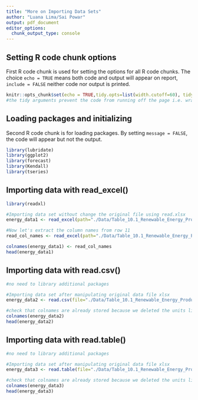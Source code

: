 ```yaml
---
title: "More on Importing Data Sets"
author: "Luana Lima/Sai Powar"
output: pdf_document
editor_options: 
  chunk_output_type: console
---
```


## Setting R code chunk options

First R code chunk is used for setting the options for all R code chunks. The choice `echo = TRUE` means both code and output will appear on report, `include = FALSE` neither code nor output is printed.

```r
knitr::opts_chunk$set(echo = TRUE,tidy.opts=list(width.cutoff=60), tidy=TRUE) 
#the tidy arguments prevent the code from running off the page i.e. wrap by itself

```

## Loading packages and initializing

Second R code chunk is for loading packages. By setting `message = FALSE`, the code will appear but not the output. 

```r
library(lubridate)
library(ggplot2)
library(forecast)
library(Kendall)
library(tseries)

```


## Importing data with read_excel()

```r
library(readxl)

#Importing data set without change the original file using read.xlsx
energy_data1 <- read_excel(path="./Data/Table_10.1_Renewable_Energy_Production_and_Consumption_by_Source.xlsx",skip = 12, sheet="Monthly Data",col_names=FALSE) 

#Now let's extract the column names from row 11
read_col_names <- read_excel(path="./Data/Table_10.1_Renewable_Energy_Production_and_Consumption_by_Source.xlsx",skip = 10,n_max = 1, sheet="Monthly Data",col_names=FALSE) 

colnames(energy_data1) <- read_col_names
head(energy_data1)

```

## Importing data with read.csv()

```r
#no need to library additional packages

#Importing data set after manipulating original data file xlsx
energy_data2 <- read.csv(file="./Data/Table_10.1_Renewable_Energy_Production_and_Consumption_by_Source.csv", header = TRUE, dec = ".", sep=",",stringsAsFactors = TRUE) 

#check that colnames are already stored because we deleted the units line so we were able to automatically import it
colnames(energy_data2)
head(energy_data2)
```

## Importing data with read.table()

```r
#no need to library additional packages

#Importing data set after manipulating original data file xlsx
energy_data3 <- read.table(file="./Data/Table_10.1_Renewable_Energy_Production_and_Consumption_by_Source.csv", header=TRUE,dec = ".",sep=",",stringsAsFactors = TRUE) 

#check that colnames are already stored because we deleted the units line so we were able to automatically import it
colnames(energy_data3)
head(energy_data3)
```